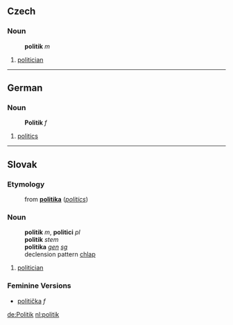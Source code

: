 ==Czech==
===Noun===
:'''politik''' ''m''
# [[politician]]
----
==German==
===Noun===
:'''Politik''' ''f''
#[[politics]]
----
==Slovak==
===Etymology===
:from '''[[politika#Slovak|politika]]''' (''[[politics]]'')
===Noun===
:'''politik''' ''m'', '''politici''' ''pl''
:'''politik''' ''stem''
:'''politika''' ''[[genitive|gen]] [[singular|sg]]''
:declension pattern [[Slovak declension pattern chlap|chlap]]
# [[politician]]
===Feminine Versions===
* [[politička]] ''f''

[[de:Politik]]
[[nl:politik]]